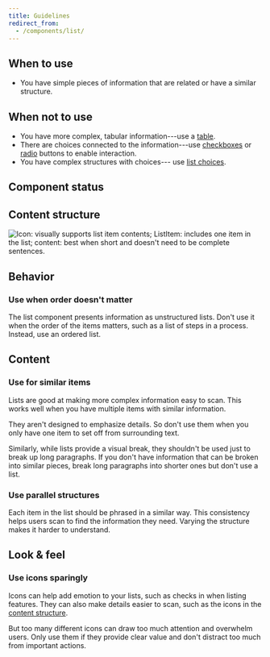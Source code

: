 ```yaml
---
title: Guidelines
redirect_from:
  - /components/list/
---
```


<ReactExample exampleId="List-default" />

## When to use

- You have simple pieces of information that are related or have a similar structure.

## When not to use

- You have more complex, tabular information---use a [table](/components/structure/table/).
- There are choices connected to the information---use [checkboxes](/components/input/checkbox/)
  or [radio](/components/input/radio/) buttons to enable interaction.
- You have complex structures with choices--- use [list choices](/components/input/listchoice/).

## Component status

<ComponentStatus component="List" />

## Content structure

![Icon: visually supports list item contents; ListItem: includes one item in the list; content: best when short and doesn't need to be complete sentences.](fileId:4QJZqvBvRrLu6t9mwObCkA;nodeId:83%3A0)

## Behavior

### Use when order doesn't matter

The list component presents information as unstructured lists.
Don't use it when the order of the items matters,
such as a list of steps in a process.
Instead, use an ordered list.

## Content

### Use for similar items

Lists are good at making more complex information easy to scan.
This works well when you have multiple items with similar information.

They aren't designed to emphasize details.
So don't use them when you only have one item to set off from surrounding text.

<GuidelineImages>

<DoImage />

<DontImage />

</GuidelineImages>

Similarly, while lists provide a visual break,
they shouldn't be used just to break up long paragraphs.
If you don't have information that can be broken into similar pieces,
break long paragraphs into shorter ones but don't use a list.

<GuidelinesSideBySide>

<Do />

<Dont />

</GuidelinesSideBySide>

### Use parallel structures

Each item in the list should be phrased in a similar way.
This consistency helps users scan to find the information they need.
Varying the structure makes it harder to understand.

<GuidelinesSideBySide>

<Do />

<Dont />

</GuidelinesSideBySide>

## Look & feel

### Use icons sparingly

Icons can help add emotion to your lists,
such as checks in <InlineToken name="colorTextSuccess" /> when listing features.
They can also make details easier to scan, such as the icons in the [content structure](#content-structure).

But too many different icons can draw too much attention and overwhelm users.
Only use them if they provide clear value and don't distract too much from important actions.
